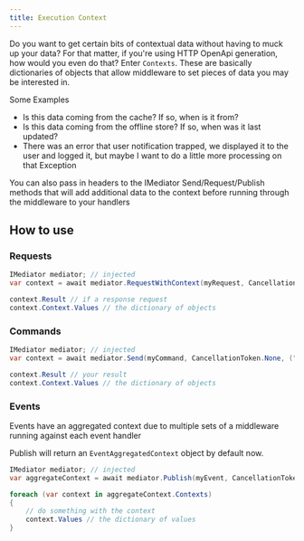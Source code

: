 ```yaml
---
title: Execution Context
---
```


Do you want to get certain bits of contextual data without having to muck up your data?  For that matter, if you're using HTTP OpenApi generation, how would
you even do that?  Enter `Contexts`.  These are basically dictionaries of objects that allow middleware to set pieces of data you may be interested in.

Some Examples

* Is this data coming from the cache?  If so, when is it from?  
* Is this data coming from the offline store?  If so, when was it last updated?
* There was an error that user notification trapped, we displayed it to the user and logged it, but maybe I want to do a little more processing on that Exception

You can also pass in headers to the IMediator Send/Request/Publish methods that will add additional data to the context before running through the middleware to your handlers

## How to use

### Requests

```csharp
IMediator mediator; // injected
var context = await mediator.RequestWithContext(myRequest, CancellationToken.None, ("AdditionalHeader", 13));

context.Result // if a response request
context.Context.Values // the dictionary of objects
```

### Commands

```csharp
IMediator mediator; // injected
var context = await mediator.Send(myCommand, CancellationToken.None, ("AdditionalHeader", 13));

context.Result // your result
context.Context.Values // the dictionary of objects
```

### Events

Events have an aggregated context due to multiple sets of a middleware running against each event handler

Publish will return an `EventAggregatedContext` object by default now.

```csharp
IMediator mediator; // injected
var aggregateContext = await mediator.Publish(myEvent, CancellationToken.None, ("AdditionalHeader", 13);

foreach (var context in aggregateContext.Contexts)
{
    // do something with the context
    context.Values // the dictionary of values
}
```